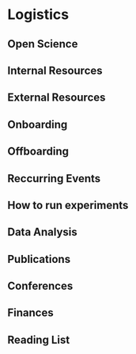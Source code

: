 # Logistics

## Open Science

## Internal Resources 

## External Resources

## Onboarding

## Offboarding

## Reccurring Events

## How to run experiments

## Data Analysis

## Publications

## Conferences

## Finances

## Reading List



